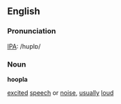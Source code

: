 ==English==
===Pronunciation===
[[IPA]]: /huplɒ/

===Noun===
'''hoopla'''

[[excited]] [[speech]] or [[noise]], [[usually]] [[loud]]